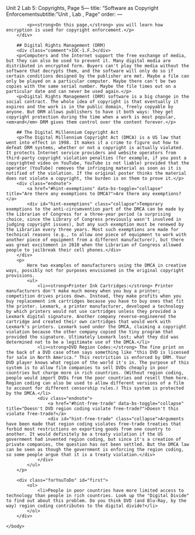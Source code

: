 Unit 2 Lab 5: Copyrights, Page 5---
title: "Software as Copyright Enforcementsubtitle: "Unit , Lab , Page"
order:
---
        <div class="learn">
        	<p><strong>On this page,</strong> you will learn how encryption is used for copyright enforcement.</p>
        </div>
        
        ## Digital Rights Management (DRM)
        <div class="comment">IOC-1.F.3</div>
        <p>Computers and the Internet support the free exchange of media, but they can also be used to prevent it. Many digital media are distributed in encrypted form. Buyers can't play the media without the software that decrypts them, and the software will only do so if certain conditions designed by the publisher are met. Maybe a file can only be played on a particular computer. Maybe there can't be two copies with the same serial number. Maybe the file times out on a particular date and can never be used again.</p>
        <p>Digital Rights Management (DRM) software is a big change in the social contract. The whole idea of copyright is that eventually it expires and the work is in the public domain, freely copyable by anyone. But DRM allows publishers to have it both ways: they get copyright protection during the time when a work is most popular, <em>and</em> DRM gives them control over the content forever.</p>
        
        ## The Digital Millennium Copyright Act
        <p>The Digital Millennium Copyright Act (DMCA) is a US law that went into effect in 1998. It makes it a crime to figure out how to defeat DRM systems, whether or not a copyright is actually violated. It protects Internet service providers and website operators from third-party copyright violation penalties (for example, if you post a copyrighted video on YouTube, YouTube is not liable) provided that the operator (YouTube) removes the infringing material as soon as it is notified of the violation. If the original poster thinks the material does not violate a copyright, the burden is on them to prove it.</p>
        <div class="endnote">
            <a href="#hint-exemptions" data-bs-toggle="collapse" title="Are there any exemptions to DMCA?">Are there any exemptions?</a>
            <div id="hint-exemptions" class="collapse">Temporary exemptions to the anti-circumvention part of the DMCA can be made by the Librarian of Congress for a three-year period (a surprising choice, since the Library of Congress previously wasn't involved in judging copyright issues), but any such exemption must be renewed by the Librarian every three years. Most such exemptions are made for technical reasons (e.g., to allow one piece of equipment to work with another piece of equipment from a different manufacturer), but there was great excitement in 2010 when the Librarian of Congress allowed people to jailbreak their cell phones.</div>
        </div>
        <p>
            Here two examples of manufacturers using the DMCA in creative ways, possibly not for purposes envisioned in the original copyright provisions.
            <ul>
                <li><strong>Printer Ink Cartridges:</strong> Printer manufacturers don't make much money when you buy a printer; competition drives prices down. Instead, they make profits when you buy replacement ink cartridges because you have to buy ones that fit the printer. Lexmark, a printer manufacturer, developed a technology by which printers would not use cartridges unless they provided a Lexmark digital signature. Another company reverse-engineered the cartridge and created their own cartridges that would work with Lexmark's printers. Lexmark sued under the DMCA, claiming a copyright violation because the other company copied the tiny program that provided the signature. Ultimately Lexmark lost; what they did was determined not to be a legitimate use of the DMCA.</li>
                <li><strong>DVD Region Codes:</strong> The fine print on the back of a DVD case often says something like "this DVD is licensed for sale in North America." This restriction is enforced by DRM. Your DVD player knows what region of the world it's in. The purpose of this system is to allow film companies to sell DVDs cheaply in poor countries but charge more in rich countries. (Without region coding, people would import DVDs from the poor countries and resell them here. Region coding can also be used to allow different versions of a film to account for different censorship rules.) This system is protected by the DMCA.</li>
                <div class="endnote">
                    <a href="#hint-free-trade" data-bs-toggle="collapse" title="Doesn't DVD region coding violate free-trade?">Doesn't this violate free-trade?</a>
                    <div id="hint-free-trade" class="collapse">Arguments have been made that region coding violates free-trade treaties that forbid most restrictions on exporting goods from one country to another. It would definitely be a treaty violation if the US government had invented region coding, but since it's a creation of private companies, the question has not been settled. But the DMCA law can be seen as though the government is enforcing the region coding, so some people argue that it is a treaty violation.</div>
                </div>
            </ul>
        </p>
                
        <div class="forYouToDo" id="first">
            <ol>
                <li>People in poor countries have more limited access to technology than people in rich countries. Look up the "Digital Divide" to find out about this problem. Do you think DVD (and Blu-Ray, by the way) region coding contributes to the digital divide?</li>
            </ol>
        </div>
        
    </body>
</html>
